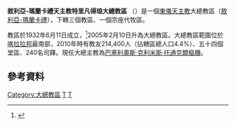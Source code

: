 {{Infobox Roman Catholic diocese
|Roman Catholic Diocese of=敘利亞-瑪蘭卡禮天主教<br>特里凡得琅大總教區
|Latin name of diocese= Archieparchia Trivandrensis Syrorum Malankarensium
|image=
|caption=聖母主教座堂
|location= [[印度|印度]]
|territory=[[喀拉拉邦|喀拉拉邦]]最南部
|population=214,400
|border = catholic
|rite=[[敘利亞禮|敘利亞禮]]
|eastern church=[[敘利亞-瑪蘭卡禮天主教會|敘利亞-瑪蘭卡禮天主教會]]
|patron=
|province=
|established= 1932年
|cathedral=[[聖母主教座堂_(帕托姆)|聖母主教座堂]]
|co-cathedral=
|leadership= 大總主教
|website=
|pope={{incumbent pope}}
|major archbishop=[[巴塞利奧斯·克利米斯·托通克爾|巴塞利奧斯·克利米斯·托通克爾]]
|coadjutor archbishop=
|auxiliary=
|emeritus=
}}

'''敘利亞-瑪蘭卡禮天主教特里凡得琅大總教區''' （{{lang-la|Archieparchia Trivandrensis Syrorum Malankarensium}}）是一個[[東儀天主教|東儀天主教]]大總教區（[[敘利亞-瑪蘭卡禮天主教會|敘利亞-瑪蘭卡禮]]），下轄三個教區、一個宗座代牧區。

教區於1932年6月11日成立，<ref>{{cite journal|journal=[[宗座公報|宗座公報]]|publisher=梵蒂岡出版社|date=1932年|volume=24|title=''Christo pastorum Principi''|page=289|url=http://www.vatican.va/archive/aas/documents/AAS%2024%20%5B1932%5D%20-%20ocr.pdf|access-date=2013-04-13|archive-date=2010-03-27|archive-url=https://web.archive.org/web/20100327070856/http://www.vatican.va/archive/aas/documents/AAS%2024%20%5B1932%5D%20-%20ocr.pdf|dead-url=no}}</ref>2005年2月10日升為大總教區。大總教區範圍位於[[喀拉拉邦|喀拉拉邦]]最南部，2010年時有教友214,400人（佔轄區總人口4.4%）、五十四個堂區、240名司鐸。現任大總主教為[[巴塞利奧斯·克利米斯·托通克爾|巴塞利奧斯·克利米斯·托通克爾]][[樞機|樞機]]。

==參考資料==
{{reflist}}

{{敘利亞-瑪蘭卡禮天主教會教區}}

[[Category:大總教區|Category:大總教區]]
[[Category:印度天主教教區|T]]
[[Category:敘利亞-瑪蘭卡禮天主教教區|T]]